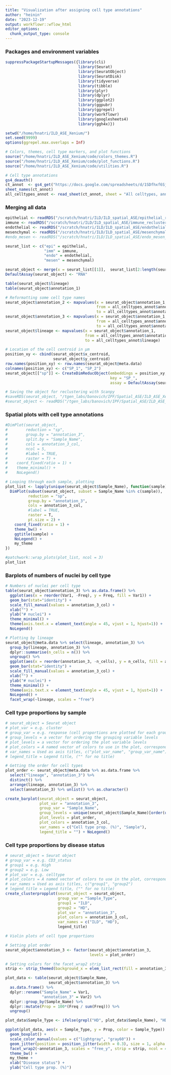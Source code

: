 ```yaml
---
title: "Visualization after assigning cell type annotations"
author: "heinin"
date: "2023-12-19"
output: workflowr::wflow_html
editor_options:
  chunk_output_type: console
---
```


### Packages and environment variables

```r

suppressPackageStartupMessages({library(cli)
                                library(Seurat)
                                library(SeuratObject)
                                library(SeuratDisk)
                                library(tidyverse)
                                library(tibble)
                                library(plyr)
                                library(dplyr)
                                library(ggplot2)
                                library(ggpubr)
                                library(ggrepel)
                                library(workflowr)
                                library(googlesheets4)
                                library(ggh4x)})

setwd("/home/hnatri/ILD_ASE_Xenium/")
set.seed(9999)
options(ggrepel.max.overlaps = Inf)

# Colors, themes, cell type markers, and plot functions
source("/home/hnatri/ILD_ASE_Xenium/code/colors_themes.R")
source("/home/hnatri/ILD_ASE_Xenium/code/plot_functions.R")
source("/home/hnatri/ILD_ASE_Xenium/code/utilities.R")

# Cell type annotations
gs4_deauth()
ct_annot  <- gs4_get("https://docs.google.com/spreadsheets/d/1SDfhxf6SjllxXEtNPf32ZKTEqHC9QJW3BpRYZFhpqFE/edit?usp=sharing")
sheet_names(ct_annot)
all_celltypes_annot <- read_sheet(ct_annot, sheet = "All celltypes, annotated, merged")

```

### Merging all data

```r

epithelial <- readRDS("/scratch/hnatri/ILD/ILD_spatial_ASE/epithelial_reclustered_annotated.rds")
immune <- readRDS("/scratch/hnatri/ILD/ILD_spatial_ASE/immune_reclustered_annotated.rds")
endothelial <- readRDS("/scratch/hnatri/ILD/ILD_spatial_ASE/endothelial_reclustered_annotated.rds")
mesenchymal <- readRDS("/scratch/hnatri/ILD/ILD_spatial_ASE/mesenchymal_reclustered_annotated.rds")
#endo_mesen <- readRDS("/scratch/hnatri/ILD/ILD_spatial_ASE/endo_mesen_reclustered_annotated.rds")

seurat_list <- c("epi" = epithelial,
                 "imm" = immune,
                 "endo" = endothelial,
                 "mesen" = mesenchymal)

seurat_object <- merge(x = seurat_list[[1]],  seurat_list[2:length(seurat_list)])
DefaultAssay(seurat_object) <- "RNA"

table(seurat_object$lineage)
table(seurat_object$annotation_1)

# Reformatting some cell type names
seurat_object$annotation_2 <- mapvalues(x = seurat_object$annotation_1,
                                        from = all_celltypes_annot$annotation_1,
                                        to = all_celltypes_annot$annotation_2)
seurat_object$annotation_3 <- mapvalues(x = seurat_object$annotation_1,
                                        from = all_celltypes_annot$annotation_1,
                                        to = all_celltypes_annot$annotation_3)
seurat_object$lineage <- mapvalues(x = seurat_object$annotation_1,
                                   from = all_celltypes_annot$annotation_1,
                                   to = all_celltypes_annot$lineage)

# Location of the cell centroid in µm
position_xy <- cbind(seurat_object$x_centroid,
                     seurat_object$y_centroid)
row.names(position_xy) <- row.names(seurat_object@meta.data)
colnames(position_xy) <- c("SP_1", "SP_2")
seurat_object[["sp"]] <- CreateDimReducObject(embeddings = position_xy,
                                              key = "SP_",
                                              assay = DefaultAssay(seurat_object))

# Saving the object for reclustering with Scanpy
#saveRDS(seurat_object, "/tgen_labs/banovich/IPF/Spatial_ASE/ILD_ASE_Xenium_annotated.rds")
#seurat_object <- readRDS("/tgen_labs/banovich/IPF/Spatial_ASE/ILD_ASE_Xenium_annotated.rds")

```

### Spatial plots with cell type annotations

```r
#DimPlot(seurat_object,
#        reduction = "sp",
#        group.by = "annotation_3",
#        split.by = "Sample_Name",
#        cols = annotation_3_col,
#        ncol = 5,
#        #label = TRUE,
#        raster = T) +
#    coord_fixed(ratio = 1) +
#    theme_minimal() +
#    NoLegend()

# Looping through each sample, plotting
plot_list <- lapply(unique(seurat_object$Sample_Name), function(sample){
  DimPlot(subset(seurat_object, subset = Sample_Name %in% c(sample)),
          reduction = "sp",
          group.by = "annotation_3",
          cols = annotation_3_col,
          #label = TRUE,
          raster = T,
          pt.size = 2) +
    coord_fixed(ratio = 1) +
    theme_bw() +
    ggtitle(sample) +
    NoLegend() +
    my_theme
})

#patchwork::wrap_plots(plot_list, ncol = 3)
plot_list

```

### Barplots of numbers of nuclei by cell type

```r
# Numbers of nuclei per cell type
table(seurat_object$annotation_3) %>% as.data.frame() %>%
  ggplot(aes(x = reorder(Var1, -Freq), y = Freq, fill = Var1)) +
  geom_bar(stat="identity") +
  scale_fill_manual(values = annotation_3_col) +
  xlab("") +
  ylab("# nuclei") +
  theme_minimal() +
  theme(axis.text.x = element_text(angle = 45, vjust = 1, hjust=1)) +
  NoLegend()

# Plotting by lineage
seurat_object@meta.data %>% select(lineage, annotation_3) %>%
  group_by(lineage, annotation_3) %>%
  dplyr::summarise(n_cells = n()) %>%
  ungroup() %>%
  ggplot(aes(x = reorder(annotation_3, -n_cells), y = n_cells, fill = annotation_3)) +
  geom_bar(stat="identity") +
  scale_fill_manual(values = annotation_3_col) +
  xlab("") +
  ylab("# nuclei") +
  theme_minimal() +
  theme(axis.text.x = element_text(angle = 45, vjust = 1, hjust=1)) +
  NoLegend() +
  facet_wrap(~lineage, scales = "free")

```

### Cell type proportions by sample

```r

# seurat_object = Seurat object
# plot_var = e.g. cluster
# group_var = e.g. response (cell proportions are plotted for each group)
# group_levels = a vector for ordering the grouping variable levels
# plot_levels = a vector for ordering the plot variable levels
# plot_colors = A named vector of colors to use in the plot, corresponding to plot_var (e.g. cluster colors)
# var_names = Used as axis titles, c("plot_var_name", "group_var_name")
# legend_title = Legend title, ("" for no title)

# Getting the order for cell types
plot_order <- seurat_object@meta.data %>% as.data.frame %>% 
  select("lineage", "annotation_3") %>%
  distinct() %>%
  arrange(lineage, annotation_3) %>%
  select(annotation_3) %>% unlist() %>% as.character()

create_barplot(seurat_object = seurat_object,
               plot_var = "annotation_3",
               group_var = "Sample_Name",
               group_levels = unique(seurat_object$Sample_Name)[order(unique(seurat_object$Sample_Name))],
               plot_levels = plot_order,
               plot_colors = annotation_3_col,
               var_names = c("Cell type prop. (%)", "Sample"),
               legend_title = "") + NoLegend()

```

### Cell type proportions by disease status

```r
# seurat_object = Seurat object
# group_var = e.g. CD3_status
# group1 = e.g. High
# group2 = e.g. Low
# plot_var = e.g. celltype
# plot_colors = A named vector of colors to use in the plot, corresponding to plot_var (e.g. cell type colors)
# var_names = Used as axis titles, c("group1", "group2")
# legend_title = Legend title, ("" for no title)
create_clusterpropplot(seurat_object = seurat_object,
                       group_var = "Sample_Type",
                       group1 = "ILD",
                       group2 = "HD",
                       plot_var = "annotation_3",
                       plot_colors = annotation_3_col,
                       var_names = c("ILD", "HD"),
                       legend_title)

```


```r

# Violin plots of cell type proportions

# Setting plot order
seurat_object$annotation_3 <- factor(seurat_object$annotation_3,
                                     levels = plot_order)

# Setting colors for the facet_wrap2 strip
strip <- strip_themed(background_x = elem_list_rect(fill = annotation_3_col[plot_order]))

plot_data <- table(seurat_object$Sample_Name,
                   seurat_object$annotation_3) %>%
  as.data.frame() %>%
  dplyr::rename("Sample_Name" = Var1,
                "annotation_3" = Var2) %>%
  dplyr::group_by(Sample_Name) %>%
  dplyr::mutate(Prop = 100*(Freq / sum(Freq))) %>%
  ungroup()

plot_data$Sample_Type <- ifelse(grepl("HD", plot_data$Sample_Name), "HD", "ILD")

ggplot(plot_data, aes(x = Sample_Type, y = Prop, color = Sample_Type)) +
  geom_boxplot() +
  scale_color_manual(values = c("lightgray", "gray60")) +
  geom_jitter(position = position_jitter(width = 0.3), size = 1, alpha = 0.7) + 
  facet_wrap2(~annotation_3, scales = "free_y", strip = strip, ncol = 4) +
  theme_bw() +
  my_theme +
  xlab("Disease status") +
  ylab("Cell type prop. (%)")

```

